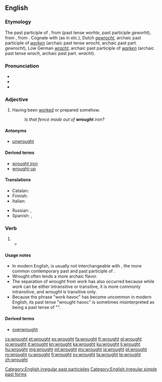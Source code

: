 ==English==

===Etymology===
The past participle of {{etyl|enm|en}} {{term|werken|lang=enm||to work}}, from {{etyl|ang|en}} {{term|wyrcan|lang=ang}} (past tense ''worhte'', past participle ''geworht''), from {{etyl|gem-pro|en}} {{m|gem-pro|*wurkijaną}}, from {{etyl|ine-pro|en}} {{m|ine-pro|*werǵ-||to work}}. Cognate with {{term|wright}} (as in {{term|wheelwright}} etc.), Dutch ''[[gewrocht]]'', archaic past participle of ''[[werken]]'' (archaic past tense ''wrocht'', archaic past part. ''gewrocht''), Low German ''[[wracht]]'', archaic past participle of ''[[warken]]'' (archaic past tense ''wrach'', archaic past part. ''wracht'').

===Pronunciation===
* {{IPA|/ˈɹɔːt/|lang=en}}
* {{audio|en-us-wrought.ogg|Audio (US)|lang=en}}
* {{rhymes|ɔːt|lang=en}}

===Adjective===
{{en-adj}}

# Having been [[worked]] or prepared somehow.
#: ''Is that fence made out of '''wrought''' iron?''

====Antonyms====
* [[unwrought]]

====Derived terms====
* [[wrought iron]]
* [[wrought-up]]

====Translations====
{{trans-top|Having been worked or prepared somehow}}
* Catalan: {{t|ca|treballat}}
* Finnish: {{t|fi|työstetty}}
* Italian: {{t+|it|lavorato|m}}
{{trans-mid}}
* Russian: {{qualifier|worked}} {{t+|ru|обработанный|tr=obrabótannyj|sc=Cyrl}}, {{qualifier|prepared}} {{t|ru|подготовленный|tr=podgotóvlennyj|sc=Cyrl}}
* Spanish: {{t|es|trabajado|m}}, {{t|es|preparado|m}}
{{trans-bottom}}

===Verb===
{{head|en|verb form}}

# {{en-past of|work}}
#* {{quote-magazine|date=2013-06-29|volume=407|issue=8842|page=28|magazine={{w|The Economist}}
|title=[http://www.economist.com/news/asia/21580209-natural-disaster-aggravated-poor-response-high-and-wet High and wet]
|passage=Floods in northern India, mostly in the small state of Uttarakhand, have '''wrought''' disaster on an enormous scale. The early, intense onset of the monsoon on June 14th swelled rivers, washing away roads, bridges, hotels and even whole villages. Rock-filled torrents smashed vehicles and homes, burying victims under rubble and sludge.}}

====Usage notes====
* In modern English, {{term|wrought|lang=en}} is usually not interchangeable with {{term|worked|lang=en}}, the more common contemporary past and past participle of {{term|work|lang=en}}.
* Wrought often lends a more archaic flavor.<!--** It apparently is not often used in phrasal verbs derived from {{term|work#Derived terms|work}}.-->
* The separation of ''wrought'' from ''work'' has also occurred because while ''work'' can be either intransitive or transitive, it is more commonly intransitive, and ''wrought'' is transitive only.<!--Hypothesis; needs testing/evidence-->
* Because the phrase "work havoc" has become uncommon in modern English, its past tense "wrought havoc" is sometimes misinterpreted as being a past tense of "{{term|wreak havoc|lang=en}}".<!--Such reinterpretation is etymologically groundless.-->

====Derived terms====
* [[overwrought]]

[[Category:English irregular past participles]]
[[Category:English irregular simple past forms]]

[[cs:wrought]]
[[et:wrought]]
[[es:wrought]]
[[fa:wrought]]
[[fr:wrought]]
[[gl:wrought]]
[[io:wrought]]
[[it:wrought]]
[[kn:wrought]]
[[ka:wrought]]
[[ku:wrought]]
[[li:wrought]]
[[hu:wrought]]
[[mg:wrought]]
[[ml:wrought]]
[[my:wrought]]
[[ja:wrought]]
[[pl:wrought]]
[[ro:wrought]]
[[ru:wrought]]
[[fi:wrought]]
[[sv:wrought]]
[[ta:wrought]]
[[te:wrought]]
[[zh:wrought]]